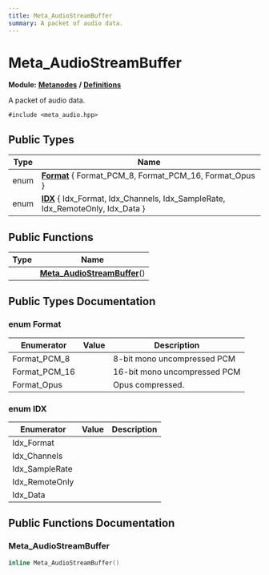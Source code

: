 ```yaml
---
title: Meta_AudioStreamBuffer
summary: A packet of audio data. 
---
```


# Meta_AudioStreamBuffer

**Module:** **[Metanodes](../../modules/metanodes/index.mdx)** **/** **[Definitions](../../modules/metanodes/definitions.mdx)**

A packet of audio data. 

`#include <meta_audio.hpp>`

## Public Types

| Type           | Name           |
| -------------- | -------------- |
| enum| **[Format](#enum-format)** \{ Format_PCM_8, Format_PCM_16, Format_Opus \} |
| enum| **[IDX](#enum-idx)** \{ Idx_Format, Idx_Channels, Idx_SampleRate, Idx_RemoteOnly, Idx_Data \} |

## Public Functions

| Type           | Name           |
| -------------- | -------------- |
| | **[Meta_AudioStreamBuffer](#meta-audiostreambuffer)**() |

## Public Types Documentation

### enum Format

| Enumerator | Value | Description |
| ---------- | ----- | ----------- |
| Format_PCM_8 | | 8-bit mono uncompressed PCM   |
| Format_PCM_16 | | 16-bit mono uncompressed PCM   |
| Format_Opus | | Opus compressed.   |

### enum IDX

| Enumerator | Value | Description |
| ---------- | ----- | ----------- |
| Idx_Format | |   |
| Idx_Channels | |   |
| Idx_SampleRate | |   |
| Idx_RemoteOnly | |   |
| Idx_Data | |   |

## Public Functions Documentation

### Meta_AudioStreamBuffer

```cpp
inline Meta_AudioStreamBuffer()
```
